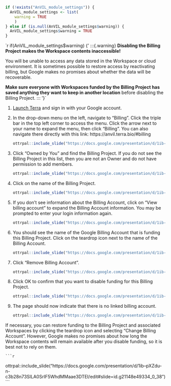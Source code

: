 ```r
if (!exists("AnVIL_module_settings")) {
  AnVIL_module_settings <- list(
    warning = TRUE
    )
} else if (is.null(AnVIL_module_settings$warning)) {
  AnVIL_module_settings$warning = TRUE
}
```

`r if(AnVIL_module_settings$warning) {'
:::{.warning}
**Disabling the Billing Project makes the Workspace contents inaccessible!**

You will be unable to access any data stored in the Workspace or cloud environment.  It is sometimes possible to restore access by reactivating billing, but Google makes no promises about whether the data will be recoverable.

**Make sure everyone with Workspaces funded by the Billing Project has saved anything they want to keep in another location** before disabling the Billing Project.
:::
'}`

1. [Launch Terra](https://anvil.terra.bio/#workspaces) and sign in with your Google account.

1. In the drop-down menu on the left, navigate to "Billing". Click the triple bar in the top left corner to access the menu. Click the arrow next to your name to expand the menu, then click "Billing".  You can also navigate there directly with this link: https://anvil.terra.bio/#billing

    ```r
ottrpal::include_slide("https://docs.google.com/presentation/d/1ib--pXZdu-n-c3b28n73SILA0SrIF5WhdMMaae3DTEI/edit#slide=id.g116f8d759be_0_2")
    ```

1. Click "Owned by You" and find the Billing Project.  If you do not see the Billing Project in this list, then you are not an Owner and do not have permission to add members.

    ```r
ottrpal::include_slide("https://docs.google.com/presentation/d/1ib--pXZdu-n-c3b28n73SILA0SrIF5WhdMMaae3DTEI/edit#slide=id.g116f8d759be_0_149")
    ```

1. Click on the name of the Billing Project.

    ```r
ottrpal::include_slide("https://docs.google.com/presentation/d/1ib--pXZdu-n-c3b28n73SILA0SrIF5WhdMMaae3DTEI/edit#slide=id.g1edc2edcaf8_1_29")
    ```
    
1. If you don't see information about the Billing Account, click on “View billing account” to expand the Billing Account information.  You may be prompted to enter your login information again.

    ```r
ottrpal::include_slide("https://docs.google.com/presentation/d/1ib--pXZdu-n-c3b28n73SILA0SrIF5WhdMMaae3DTEI/edit#slide=id.g21148e49334_0_0")
    ```

1. You should see the name of the Google Billing Account that is funding this Billing Project.  Click on the teardrop icon next to the name of the Billing Account.

    ```r
ottrpal::include_slide("https://docs.google.com/presentation/d/1ib--pXZdu-n-c3b28n73SILA0SrIF5WhdMMaae3DTEI/edit#slide=id.g21148e49334_0_5")
    ```

1. Click "Remove Billing Account".

    ```r
ottrpal::include_slide("https://docs.google.com/presentation/d/1ib--pXZdu-n-c3b28n73SILA0SrIF5WhdMMaae3DTEI/edit#slide=id.g21148e49334_0_12")
    ```

1. Click OK to confirm that you want to disable funding for this Billing Project.

    ```r
ottrpal::include_slide("https://docs.google.com/presentation/d/1ib--pXZdu-n-c3b28n73SILA0SrIF5WhdMMaae3DTEI/edit#slide=id.g21148e49334_0_18")
    ```

1. The page should now indicate that there is no linked billing account.

    ```r
ottrpal::include_slide("https://docs.google.com/presentation/d/1ib--pXZdu-n-c3b28n73SILA0SrIF5WhdMMaae3DTEI/edit#slide=id.g21148e49334_0_24")
    ```

If necessary, you can restore funding to the Billing Project and associated Workspaces by clicking the teardrop icon and selecting "Change Billing Account".  However, Google makes no promises about how long the Workspace contents will remain available after you disable funding, so it is best not to rely on them.

    ```r
ottrpal::include_slide("https://docs.google.com/presentation/d/1ib--pXZdu-n-c3b28n73SILA0SrIF5WhdMMaae3DTEI/edit#slide=id.g21148e49334_0_38")
    ```
